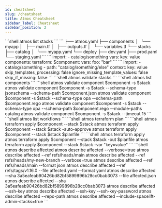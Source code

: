 ```yaml
---
id: cheatsheet
slug: /cheatsheet
title: Atmos Cheatsheet
sidebar_label: Cheatsheet
sidebar_position: 2
---
```


<CardGroup title="Stacks" className="cheatsheet">
    <Card title="List Stacks">
    ```shell
    atmos list stacks
    ```
    </Card>
    <Card title="Folder Structure">
    ```
    ├── atmos.yaml
    ├── components
    │   └── myapp
    │       ├── main.tf
    │       ├── outputs.tf
    │       └── variables.tf
    └── stacks
        ├── catalog
        │   └── myapp.yaml
        └── deploy
            ├── dev.yaml
            ├── prod.yaml
            └── staging.yaml
    ```
    </Card>
    <Card title="Stack Schema">
    ```
    import:
    - catalog/something
    vars:
      key: value
    components:
      terraform:
        $component:
          vars:
            foo: "bar"
    ```
    </Card>
    <Card title="Stack Imports Schema">
    ```
    import:
    - catalog/something
    - path: "catalog/something/else"
      context:
        key: value
      skip_templates_processing: false
      ignore_missing_template_values: false
      skip_if_missing: false
    ```
    </Card>
    <Card title="Validate Stacks">
    ```shell
    atmos validate stacks
    ```
    </Card>
</CardGroup>

<CardGroup title="Components" className="cheatsheet">
    <Card title="List Components">
    ```shell
    atmos list components
    ```
    </Card>
    <Card title="Validate Components">
    ```shell
    atmos validate component $component -s $stack
    atmos validate component $component -s $stack --schema-type jsonschema --schema-path $component.json
    atmos validate component $component -s $stack --schema-type opa --schema-path $component.rego 
    atmos validate component $component -s $stack --schema-type opa --schema-path $component.rego  --module-paths catalog
    atmos validate component $component -s $stack --timeout 15
    ```
    </Card>    
</CardGroup>

<CardGroup title="Workflows" className="cheatsheet">
    <Card title="List Workflows">
    ```shell
    atmos list workflows
    ```
    </Card>
</CardGroup>

<CardGroup title="Terraform" className="cheatsheet">
    <Card title="Plan Root Modules">
    ```shell
    atmos terraform plan
    ```
    </Card> 
    <Card title="Apply Root Modules">
    ```shell
    atmos terraform apply $component --stack $stack
    atmos terraform apply $component --stack $stack -auto-approve
    atmos terraform apply $component --stack $stack $planfile
    ```
    </Card>
    <Card title="Deploy Root Modules">
    ```shell
    atmos terraform apply
    atmos terraform apply $component --stack $stack -out $planfile
    atmos terraform apply $component --stack $stack -var "key=value"
    ```
    </Card>
</CardGroup>

<CardGroup title="Describe" className="cheatsheet">
    <Card title="Describe Affected">
    ```shell
    atmos describe affected
    atmos describe affected --verbose=true
    atmos describe affected --ref refs/heads/main
    atmos describe affected --ref refs/heads/my-new-branch --verbose=true
    atmos describe affected --ref refs/heads/main --format json
    atmos describe affected --ref refs/tags/v1.16.0 --file affected.yaml --format yaml
    atmos describe affected --sha 3a5eafeab90426bd82bf5899896b28cc0bab3073 --file affected.json
    atmos describe affected --sha 3a5eafeab90426bd82bf5899896b28cc0bab3073
    atmos describe affected --ssh-key <path_to_ssh_key>
    atmos describe affected --ssh-key <path_to_ssh_key> --ssh-key-password <password>
    atmos describe affected --repo-path <path_to_already_cloned_repo>
    atmos describe affected --include-spacelift-admin-stacks=true
    ```
    </Card>
</CardGroup>
